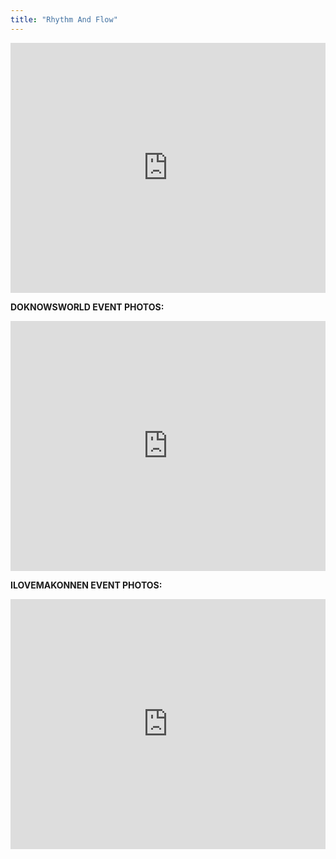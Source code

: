```yaml
---
title: "Rhythm And Flow"
---
```


<iframe src="https://www.youtube.com/embed/nny91LlPkmY" width="100%" height="400px" frameborder="0" allowfullscreen>

</iframe>

**DOKNOWSWORLD EVENT PHOTOS:**

<iframe src="https://albums.memento.com/nap77035" width="100%" height="400px" frameborder="0" allowfullscreen>

</iframe>

**ILOVEMAKONNEN EVENT PHOTOS:**

<iframe src="https://albums.memento.com/post30217" width="100%" height="400px" frameborder="0" allowfullscreen>

</iframe>
